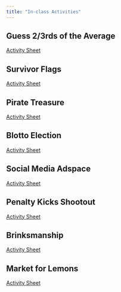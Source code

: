 ```yaml
---
title: "In-class Activities"
---
```


## Guess 2/3rds of the Average

[Activity Sheet](01GuessTwoThirds/GuessTwoThirds.html)

## Survivor Flags

[Activity Sheet](02SurvivorFlags/SurvivorFlags.html)

## Pirate Treasure

[Activity Sheet](03PirateTreasure/PirateTreasure.qmd)

## Blotto Election

[Activity Sheet](04BlottoElection/BlottoElection.qmd)

## Social Media Adspace

[Activity Sheet](05CournotComp/cournotcomp.qmd)

## Penalty Kicks Shootout

[Activity Sheet](06PenaltyKicks/penaltykicks.qmd)

## Brinksmanship

[Activity Sheet](07Brinksmanship/brinksmanship.qmd)

## Market for Lemons

[Activity Sheet](LemonsMarket/activitysheet.qmd)
